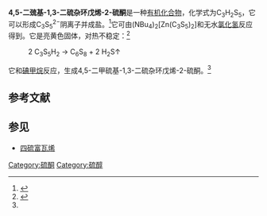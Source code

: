 {{Chembox
| Name = 4,5-二巯基-1,3-二硫杂环戊烯-2-硫酮
| NameEn = 
| ImageFile = 4,5-二巯基-1,3-二硫杂环戊烯-2-硫酮.png
|  ImageSize = 
|  ImageAlt = 
| IUPACName = 
| IUPACNameZh = 
| OtherNames = 
| Section1 = {{Chembox Identifiers
|   CASNo = 62025-91-6
|   CASNo_Ref = {{cascite|correct|CAS}}
|   PubChem = 
|   SMILES =  s1c(S)c(S)sc1=S}}
| Section2 = {{Chembox Properties
|C=3|H=2|S=5
|   Appearance = 亮黄色固体
|   Density = 1.72±0.1 g·cm−3（20 °C）<ref name=ACD />
|   MeltingPt = 
|   BoilingPt = 
|   Solubility =  
|   pKa = 3.58±0.20（25 °C）<ref name=ACD>Calculated using Advanced Chemistry Development (ACD/Labs) Software V11.02 (© 1994-2020 ACD/Labs). Retrieved from SciFinder. [2020-08-29].</ref>}}
| Section3 = {{Chembox Hazards
|   MainHazards = 
|   FlashPt = 
|   Autoignition =  }}
}}'''4,5-二巯基-1,3-二硫杂环戊烯-2-硫酮'''是一种[[有机化合物|有机化合物]]，化学式为C<sub>3</sub>H<sub>2</sub>S<sub>5</sub>，它可以形成C<sub>3</sub>S<sub>5</sub><sup>2−</sup>阴离子并成盐。<ref>{{cite journal|journal=Coordination Chemistry Reviews|volume=188|issue=1|language=en|date=1999-07|pages=211–262|doi=10.1016/S0010-8545(99)00031-4|url=https://linkinghub.elsevier.com/retrieve/pii/S0010854599000314|title=The coordination chemistry of 1,3-dithiole-2-thione-4,5-dithiolate (dmit) and isologs|accessdate=2020-08-29|author=Anthony E. Pullen, Ruth-Maria Olk}}</ref>它可由(NBu<sub>4</sub>)<sub>2</sub>[Zn(C<sub>3</sub>S<sub>5</sub>)<sub>2</sub>]和无水[[氯化氢|氯化氢]]反应得到。它是亮黄色固体，对热不稳定：<ref name=Galloway>{{cite journal|journal=Inorganic Chemistry|volume=33|issue=20|language=en|issn=0020-1669|date=1994-09|pages=4537–4544|doi=10.1021/ic00098a021|url=https://pubs.acs.org/doi/abs/10.1021/ic00098a021|title=Binary Carbon Sulfides Based on the .alpha.-C3S5 Subunit and Related C-S-O, C-S-Cl, and C-S-N Compounds|accessdate=2020-08-29|author=Collin P. Galloway, Daniel D. Doxsee, Dieter Fenske, Thomas B. Rauchfuss, Scott R. Wilson, Xiaoguang Yang}}</ref>
: 2 C<sub>3</sub>S<sub>5</sub>H<sub>2</sub> → C<sub>6</sub>S<sub>8</sub> + 2 H<sub>2</sub>S↑
它和[[碘甲烷|碘甲烷]]反应，生成4,5-二甲硫基-1,3-二硫杂环戊烯-2-硫酮。<ref name=Galloway />
==参考文献==
{{reflist}}

==参见==
* [[四硫富瓦烯|四硫富瓦烯]]

[[Category:硫酮|Category:硫酮]]
[[Category:硫醇|Category:硫醇]]